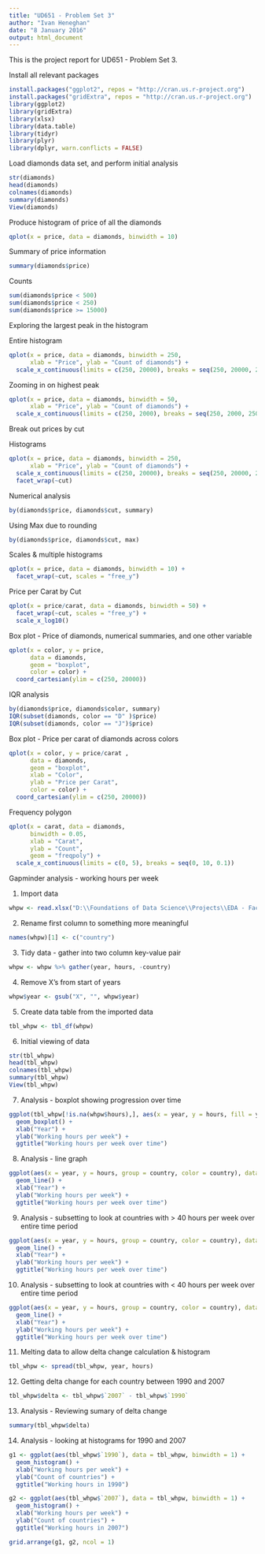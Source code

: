 ```yaml
---
title: "UD651 - Problem Set 3"
author: "Ivan Heneghan"
date: "8 January 2016"
output: html_document
---
```


This is the project report for UD651 - Problem Set 3.

Install all relevant packages

```r
install.packages("ggplot2", repos = "http://cran.us.r-project.org")
install.packages("gridExtra", repos = "http://cran.us.r-project.org")
library(ggplot2)
library(gridExtra)
library(xlsx)
library(data.table)
library(tidyr)
library(plyr)
library(dplyr, warn.conflicts = FALSE)
```

Load diamonds data set, and perform initial analysis

```r
str(diamonds)
head(diamonds)
colnames(diamonds)
summary(diamonds)
View(diamonds)
```

Produce histogram of price of all the diamonds

```r
qplot(x = price, data = diamonds, binwidth = 10)
```

Summary of price information

```r
summary(diamonds$price)
```

Counts

```r
sum(diamonds$price < 500)
sum(diamonds$price < 250)
sum(diamonds$price >= 15000)
```

Exploring the largest peak in the histogram

Entire histogram

```r
qplot(x = price, data = diamonds, binwidth = 250, 
      xlab = "Price", ylab = "Count of diamonds") +
  scale_x_continuous(limits = c(250, 20000), breaks = seq(250, 20000, 2500))
```

Zooming in on highest peak
```r
qplot(x = price, data = diamonds, binwidth = 50, 
      xlab = "Price", ylab = "Count of diamonds") +
  scale_x_continuous(limits = c(250, 2000), breaks = seq(250, 2000, 250))
```

Break out prices by cut

Histograms

```r
qplot(x = price, data = diamonds, binwidth = 250, 
      xlab = "Price", ylab = "Count of diamonds") +
  scale_x_continuous(limits = c(250, 20000), breaks = seq(250, 20000, 2500)) + 
  facet_wrap(~cut)
```

Numerical analysis

```r
by(diamonds$price, diamonds$cut, summary)
```

Using Max due to rounding

```r
by(diamonds$price, diamonds$cut, max)
```

Scales & multiple histograms

```r
qplot(x = price, data = diamonds, binwidth = 10) + 
  facet_wrap(~cut, scales = "free_y")
```

Price per Carat by Cut

```r
qplot(x = price/carat, data = diamonds, binwidth = 50) +
  facet_wrap(~cut, scales = "free_y") +
  scale_x_log10()
```

Box plot - Price of diamonds, numerical summaries, and one other variable

```r
qplot(x = color, y = price, 
      data = diamonds, 
      geom = "boxplot",
      color = color) +
  coord_cartesian(ylim = c(250, 20000))
```

IQR analysis

```r
by(diamonds$price, diamonds$color, summary)
IQR(subset(diamonds, color == "D" )$price)
IQR(subset(diamonds, color == "J")$price)
```

Box plot - Price per carat of diamonds across colors

```r
qplot(x = color, y = price/carat , 
      data = diamonds, 
      geom = "boxplot",
      xlab = "Color",
      ylab = "Price per Carat",
      color = color) +
  coord_cartesian(ylim = c(250, 20000))
```

Frequency polygon

```r
qplot(x = carat, data = diamonds, 
      binwidth = 0.05,
      xlab = "Carat",
      ylab = "Count",
      geom = "freqpoly") +
  scale_x_continuous(limits = c(0, 5), breaks = seq(0, 10, 0.1))
```

Gapminder analysis - working hours per week

1. Import data

```r
whpw <- read.xlsx("D:\\Foundations of Data Science\\Projects\\EDA - Facebook\\fods-ud651-ps3\\indicator_hours per week.xlsx", 1, stringsAsFactors = FALSE)
```

2. Rename first column to something more meaningful

```r
names(whpw)[1] <- c("country")
```

3. Tidy data - gather into two column key-value pair

```r
whpw <- whpw %>% gather(year, hours, -country)
```

4. Remove X's from start of years

```r
whpw$year <- gsub("X", "", whpw$year)
```

5. Create data table from the imported data

```r
tbl_whpw <- tbl_df(whpw)
```

6. Initial viewing of data

```r
str(tbl_whpw)
head(tbl_whpw)
colnames(tbl_whpw)
summary(tbl_whpw)
View(tbl_whpw)
```

7. Analysis - boxplot showing progression over time

```r
ggplot(tbl_whpw[!is.na(whpw$hours),], aes(x = year, y = hours, fill = year)) + 
  geom_boxplot() +
  xlab("Year") +
  ylab("Working hours per week") +
  ggtitle("Working hours per week over time")
```

8. Analysis - line graph

```r
ggplot(aes(x = year, y = hours, group = country, color = country), data = tbl_whpw, binwidth = 5) +
  geom_line() +
  xlab("Year") +
  ylab("Working hours per week") +
  ggtitle("Working hours per week over time")
```

9. Analysis - subsetting to look at countries with > 40 hours per week over entire time period

```r
ggplot(aes(x = year, y = hours, group = country, color = country), data = subset(tbl_whpw, hours > 40) , binwidth = 5) +
  geom_line() +
  xlab("Year") +
  ylab("Working hours per week") +
  ggtitle("Working hours per week over time")
```

10. Analysis - subsetting to look at countries with < 40 hours per week over entire time period

```r
ggplot(aes(x = year, y = hours, group = country, color = country), data = subset(tbl_whpw, hours < 40) , binwidth = 5) +
  geom_line() +
  xlab("Year") +
  ylab("Working hours per week") +
  ggtitle("Working hours per week over time")
```

11. Melting data to allow delta change calculation & histogram

```r
tbl_whpw <- spread(tbl_whpw, year, hours)
```

12. Getting delta change for each country between 1990 and 2007

```r
tbl_whpw$delta <- tbl_whpw$`2007` - tbl_whpw$`1990`
```

13. Analysis - Reviewing sumary of delta change

```r
summary(tbl_whpw$delta)
```

14. Analysis - looking at histograms for 1990 and 2007
```r
g1 <- ggplot(aes(tbl_whpw$`1990`), data = tbl_whpw, binwidth = 1) + 
  geom_histogram() +
  xlab("Working hours per week") +
  ylab("Count of countries") +
  ggtitle("Working hours in 1990")

g2 <- ggplot(aes(tbl_whpw$`2007`), data = tbl_whpw, binwidth = 1) + 
  geom_histogram() +
  xlab("Working hours per week") +
  ylab("Count of countries") +
  ggtitle("Working hours in 2007")

grid.arrange(g1, g2, ncol = 1)
```
